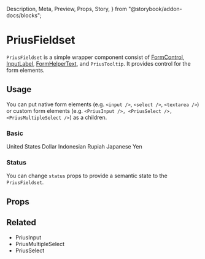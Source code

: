   Description,
  Meta,
  Preview,
  Props,
  Story,
} from "@storybook/addon-docs/blocks";


<Meta
  component={PriusFieldset}
  id="Components|PriusFieldset"
  title="Components|PriusFieldset"
/>

# PriusFieldset

`PriusFieldset` is a simple wrapper component consist of [FormControl](https://material-ui.com/api/form-control/#formcontrol-api), [InputLabel](https://material-ui.com/api/input-label/#inputlabel-api), [FormHelperText](https://material-ui.com/api/form-helper-text/#formhelpertext-api), and `PriusTooltip`.
It provides control for the form elements.

## Usage

You can put native form elements (e.g. `<input />`, `<select />`, `<textarea />`) or custom form elements (e.g. `<PriusInput />, <PriusSelect />, <PriusMultipleSelect />`) as a children.

### Basic

<Preview>
  <Story name="Basic">
    <Grid container spacing={5}>
      <Grid item md={6}>
        <PriusFieldset fullWidth inputId="input-email" label="Email">
          <PriusInput
            id="input-email"
            name="email"
            placeholder="some@email.com"
            type="email"
          />
        </PriusFieldset>
      </Grid>
      <Grid item md={6}>
        <PriusFieldset
          fullWidth
          helperText="Lorem ipsum color dolot sit amet"
          inputId="input-currency"
          label="Currency"
          tooltipText="Lorem ipsum color dolor sit amet"
        >
          <PriusSelect
            id="input-currency"
            name="currency"
            placeholder="Lorem ipsum color dolot"
            value="usd"
          >
            <MenuItem value={"usd"}>United States Dollar</MenuItem>
            <MenuItem value={"idr"}>Indonesian Rupiah</MenuItem>
            <MenuItem value={"jpy"} disabled>
              Japanese Yen
            </MenuItem>
          </PriusSelect>
        </PriusFieldset>
      </Grid>
    </Grid>
  </Story>
</Preview>

### Status

You can change `status` props to provide a semantic state to the `PriusFieldset`.

<Preview>
  <Story name="Status">
    <Grid container spacing={5}>
      <Grid item md={6}>
        <PriusFieldset
          fullWidth
          helperText="Lorem ipsum color dolot"
          inputId="input-email-2"
          label="Email"
          status="success"
          tooltipText="Lorem ipsum color dolot"
        >
          <PriusInput
            id="input-email-2"
            name="email-2"
            placeholder="some@email.com"
            type="email"
          />
        </PriusFieldset>
      </Grid>
      <Grid item md={6}>
        <PriusFieldset
          fullWidth
          helperText="Lorem ipsum color dolot"
          inputId="input-email-3"
          label="Email"
          status="error"
          tooltipText="Lorem ipsum color dolot"
        >
          <PriusInput
            id="input-email-3"
            name="email-3"
            placeholder="some@email.com"
            type="email"
          />
        </PriusFieldset>
      </Grid>
    </Grid>
  </Story>
</Preview>

## Props

<Props of={PriusFieldset} />

## Related

- <LinkTo kind="Components|PriusInput">PriusInput</LinkTo>
- <LinkTo kind="Components|PriusMultipleSelect">PriusMultipleSelect</LinkTo>
- <LinkTo kind="Components|PriusSelect">PriusSelect</LinkTo>
